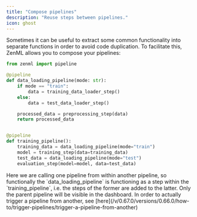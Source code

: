 ```yaml
---
title: "Compose pipelines"
description: "Reuse steps between pipelines."
icon: ghost
---
```


Sometimes it can be useful to extract some common functionality into separate functions in order to avoid code duplication. To facilitate this, ZenML allows you to compose your pipelines:

```py
from zenml import pipeline

@pipeline
def data_loading_pipeline(mode: str):
    if mode == "train":
        data = training_data_loader_step()
    else:
        data = test_data_loader_step()

    processed_data = preprocessing_step(data)
    return processed_data


@pipeline
def training_pipeline():
    training_data = data_loading_pipeline(mode="train")
    model = training_step(data=training_data)
    test_data = data_loading_pipeline(mode="test")
    evaluation_step(model=model, data=test_data)
```

<Info>
    Here we are calling one pipeline from within another pipeline, so functionally the `data_loading_pipeline` is functioning as a step within the `training_pipeline`, i.e. the steps of the former are added to the latter. Only the parent pipeline will be visible in the dashboard. In order to actually trigger a pipeline from another, see [here](/v/0.67.0/versions/0.66.0/how-to/trigger-pipelines/trigger-a-pipeline-from-another)
</Info>


<CardGroup cols={2}>
<Card title="Learn about orchestrators" icon="server" href="/v/0.67.0/versions/0.66.0/stack-components/orchestrators" horizontal />
</CardGroup>
